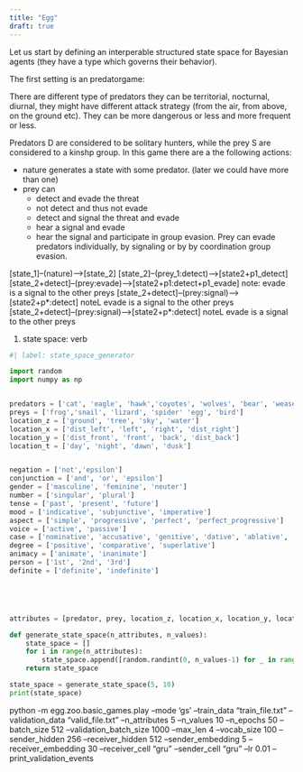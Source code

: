 ```yaml
---
title: "Egg"
draft: true
---
```


Let us start by defining an interperable structured state space for Bayesian agents (they have a type which governs their behavior).

The first setting is an predator\prey game:

There are different type of predators they can be territorial, nocturnal, diurnal, they might have different attack strategy (from the air, from above, on the ground etc). They can be more dangerous or less and more frequent or less.


Predators D are considered to be solitary hunters, while the prey S are considered to a kinshp group. 
In this game there are a the following actions:

- nature generates a state with some predator. (later we could have more than one)
- prey can
    - detect and evade the threat
    - not detect and thus not evade
    - detect and signal the threat and evade
    - hear a signal and evade
    - hear the signal and participate in group evasion.
Prey can evade predators individually, by signaling or by by coordination group evasion.

[state_1]--(nature)-->[state_2]
[state_2]--(prey_1:detect)-->[state2+p1_detect]
[state_2+detect]--(prey:evade)-->[state2+p1:detect+p1_evade] note: evade is a signal to the other preys
[state_2+detect]--(prey:signal)-->[state2+p*:detect] noteL evade is a signal to the other preys
[state_2+detect]--(prey:signal)-->[state2+p*:detect] noteL evade is a signal to the other preys


1. 
state space: verb

```python
#| label: state_space_generator

import random
import numpy as np


predators = ['cat', 'eagle', 'hawk','coyotes', 'wolves', 'bear', 'weasels','raptors','snake']
preys = ['frog','snail', 'lizard', 'spider' 'egg', 'bird']
location_z = ['ground', 'tree', 'sky', 'water']
location_x = ['dist_left', 'left', 'right', 'dist_right']
location_y = ['dist_front', 'front', 'back', 'dist_back']
location_t = ['day', 'night', 'dawn', 'dusk']


negation = ['not','epsilon']
conjunction = ['and', 'or', 'epsilon']
gender = ['masculine', 'feminine', 'neuter']
number = ['singular', 'plural']
tense = ['past', 'present', 'future']
mood = ['indicative', 'subjunctive', 'imperative']
aspect = ['simple', 'progressive', 'perfect', 'perfect_progressive']
voice = ['active', 'passive']
case = ['nominative', 'accusative', 'genitive', 'dative', 'ablative', 'vocative', 'locative', 'instrumental']
degree = ['positive', 'comparative', 'superlative']
animacy = ['animate', 'inanimate']
person = ['1st', '2nd', '3rd']
definite = ['definite', 'indefinite']





attributes = [predator, prey, location_z, location_x, location_y, location_t]

def generate_state_space(n_attributes, n_values):
    state_space = []
    for i in range(n_attributes):
        state_space.append([random.randint(0, n_values-1) for _ in range(n_values)])
    return state_space

state_space = generate_state_space(5, 10)
print(state_space)

```







python -m egg.zoo.basic_games.play --mode 'gs' --train_data "train_file.txt" --validation_data "valid_file.txt" --n_attributes 5 --n_values 10 --n_epochs 50 --batch_size 512 --validation_batch_size 1000 --max_len 4 --vocab_size 100 --sender_hidden 256 --receiver_hidden 512 --sender_embedding 5 --receiver_embedding 30 --receiver_cell "gru" --sender_cell "gru" --lr 0.01 --print_validation_events